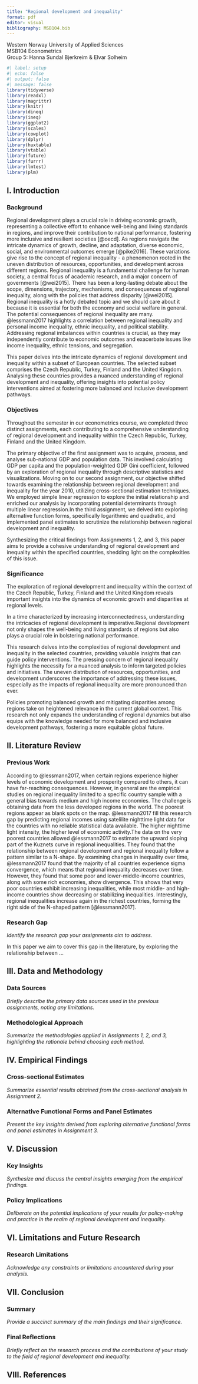 ```yaml
---
title: "Regional development and inequality"
format: pdf
editor: visual
bibliography: MSB104.bib
---
```


Western Norway University of Applied Sciences\
MSB104 Econometrics\
Group 5: Hanna Sundal Bjerkreim & Elvar Solheim

```r
#| label: setup
#| echo: false
#| output: false
#| message: false
library(tidyverse)
library(readxl)
library(magrittr)
library(knitr)
library(dineq)
library(ineq)
library(ggplot2)
library(scales)
library(cowplot)
library(dplyr)
library(huxtable)
library(vtable)
library(future)
library(furrr)
library(lmtest)
library(plm)
```

## I. Introduction

### Background

Regional development plays a crucial role in driving economic growth, representing a collective effort to enhance well-being and living standards in regions, and improve their contribution to national performance, fostering more inclusive and resilient societies [@oecd].
As regions navigate the intricate dynamics of growth, decline, and adaptation, diverse economic, social, and environmental outcomes emerge [@pike2016].
These variations give rise to the concept of regional inequality - a phenomenon rooted in the uneven distribution of resources, opportunities, and development across different regions.
Regional inequality is a fundamental challenge for human society, a central focus of academic research, and a major concern of governments [@wei2015].
There has been a long-lasting debate about the scope, dimensions, trajectory, mechanisms, and consequences of regional inequality, along with the policies that address disparity [@wei2015].
Regional inequality is a hotly debated topic and we should care about it because it is essential for both the economy and social welfare in general.
The potential consequences of regional inequality are many.
@lessmann2017 highlights a correlation between regional inequality and personal income inequality, ethnic inequality, and political stability.
Addressing regional imbalances within countries is crucial, as they may independently contribute to economic outcomes and exacerbate issues like income inequality, ethnic tensions, and segregation.

This paper delves into the intricate dynamics of regional development and inequality within a subset of European countries.
The selected subset comprises the Czech Republic, Turkey, Finland and the United Kingdom.
Analysing these countries provides a nuanced understanding of regional development and inequality, offering insights into potential policy interventions aimed at fostering more balanced and inclusive development pathways.

### Objectives

Throughout the semester in our econometrics course, we completed three distinct assignments, each contributing to a comprehensive understanding of regional development and inequality within the Czech Republic, Turkey, Finland and the United Kingdom.

The primary objective of the first assignment was to acquire, process, and analyse sub-national GDP and population data.
This involved calculating GDP per capita and the population-weighted GDP Gini coefficient, followed by an exploration of regional inequality through descriptive statistics and visualizations.
Moving on to our second assignment, our objective shifted towards examining the relationship between regional development and inequality for the year 2010, utilizing cross-sectional estimation techniques.
We employed simple linear regression to explore the initial relationship and enriched our analysis by incorporating potential determinants through multiple linear regression.In the third assignment, we delved into exploring alternative function forms, specifically logarithmic and quadratic, and implemented panel estimates to scrutinize the relationship between regional development and inequality.

Synthesizing the critical findings from Assignments 1, 2, and 3, this paper aims to provide a cohesive understanding of regional development and inequality within the specified countries, shedding light on the complexities of this issue.

### Significance

The exploration of regional development and inequality within the context of the Czech Republic, Turkey, Finland and the United Kingdom reveals important insights into the dynamics of economic growth and disparities at regional levels.

In a time characterized by increasing interconnectedness, understanding the intricacies of regional development is imperative.Regional development not only shapes the well-being and living standards of regions but also plays a crucial role in bolstering national performance.

This research delves into the complexities of regional development and inequality in the selected countries, providing valuable insights that can guide policy interventions.
The pressing concern of regional inequality highlights the necessity for a nuanced analysis to inform targeted policies and initiatives.
The uneven distribution of resources, opportunities, and development underscores the importance of addressing these issues, especially as the impacts of regional inequality are more pronounced than ever.

Policies promoting balanced growth and mitigating disparities among regions take on heightened relevance in the current global context.
This research not only expands the understanding of regional dynamics but also equips with the knowledge needed for more balanced and inclusive development pathways, fostering a more equitable global future.

## II. Literature Review

### Previous Work

According to @lessmann2017, when certain regions experience higher levels of economic development and prosperity compared to others, it can have far-reaching consequences.
However, in general are the empirical studies on regional inequality limited to a specific country sample with a general bias towards medium and high income economies.
The challenge is obtaining data from the less developed regions in the world.
The poorest regions appear as blank spots on the map.
@lessmann2017 fill this research gap by predicting regional incomes using satelilite nighttime light data for the countries with no reliable statistical data available.
The higher nighttime light intensity, the higher level of economic activity.The data on the very poorest countries allowed @lessmann2017 to estimate the upward sloping part of the Kuznets curve in regional inequalities.
They found that the relationship between regional development and regional inequality follow a pattern similar to a N-shape.
By examining changes in inequality over time, @lessmann2017 found that the majority of all countries experience sigma convergence, which means that regional inequality decreases over time.
However, they found that some poor and lower-middle-income countries, along with some rich economies, show divergence.
This shows that very poor countries exhibit increasing inequalities, while most middle- and high-income countries show decreasing or stabilizing inequalities.
Interestingly, regional inequalities increase again in the richest countries, forming the right side of the N-shaped pattern [@lessmann2017].

### Research Gap

*Identify the research gap your assignments aim to address.*

In this paper we aim to cover this gap in the literature, by exploring the relationship between ...

## III. Data and Methodology

### Data Sources

*Briefly describe the primary data sources used in the previous assignments, noting any limitations.*

### Methodological Approach

*Summarize the methodologies applied in Assignments 1, 2, and 3, highlighting the rationale behind choosing each method.*

## IV. Empirical Findings

### Cross-sectional Estimates

*Summarize essential results obtained from the cross-sectional analysis in Assignment 2.*

### Alternative Functional Forms and Panel Estimates

*Present the key insights derived from exploring alternative functional forms and panel estimates in Assignment 3.*

## V. Discussion

### Key Insights

*Synthesize and discuss the central insights emerging from the empirical findings.*

### Policy Implications

*Deliberate on the potential implications of your results for policy-making and practice in the realm of regional development and inequality.*

## VI. Limitations and Future Research

### Research Limitations

*Acknowledge any constraints or limitations encountered during your analysis.*

## VII. Conclusion

### Summary

*Provide a succinct summary of the main findings and their significance.*

### Final Reflections

*Briefly reflect on the research process and the contributions of your study to the field of regional development and inequality.*

## VIII. References
